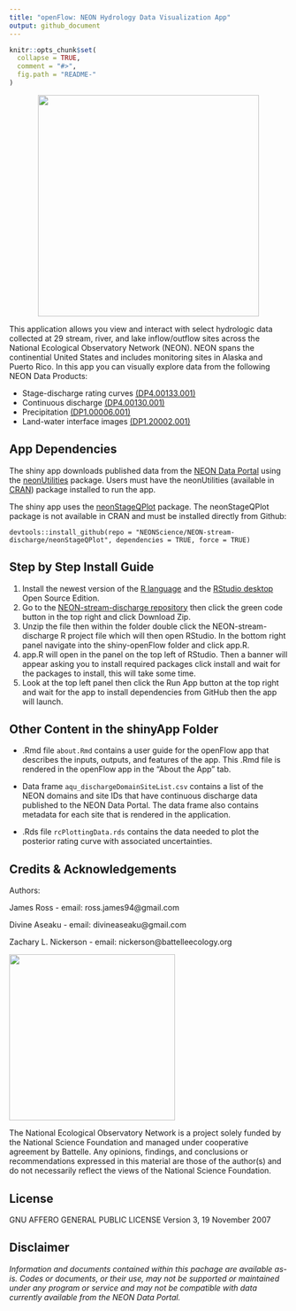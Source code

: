 ```yaml
---
title: "openFlow: NEON Hydrology Data Visualization App"
output: github_document
---
```


<!-- README.md is generated from README.Rmd. Please edit that file -->

```r
knitr::opts_chunk$set(
  collapse = TRUE,
  comment = "#>",
  fig.path = "README-"
)

```
<center><img src="www/app-logo.png" width="400px" /></center>

This application allows you view and interact with select hydrologic data collected at 29 stream,  river, and lake inflow/outflow sites across the National Ecological Observatory Network (NEON).  NEON spans the continential United States and includes monitoring sites in Alaska and Puerto Rico. In this app you can visually explore data from the following NEON Data Products:

* Stage-discharge rating curves [(DP4.00133.001)](https://data.neonscience.org/data-products/DP4.00133.001)
* Continuous discharge [(DP4.00130.001)](https://data.neonscience.org/data-products/DP4.00130.001)
* Precipitation [(DP1.00006.001)](https://data.neonscience.org/data-products/DP1.00006.001)
* Land-water interface images [(DP1.20002.001)](https://data.neonscience.org/data-products/DP1.20002.001)

## App Dependencies

The shiny app downloads published data from the [NEON Data Portal](https://data.neonscience.org/home) using the [neonUtilities](https://github.com/NEONScience/NEON-utilities) package. Users must have the neonUtilities (available in [CRAN](https://cran.r-project.org/web/packages/neonUtilities/index.html)) package installed to run the app.

The shiny app uses the [neonStageQPlot](https://github.com/NEONScience/NEON-stream-discharge/tree/master/neonStageQPlot) package. The neonStageQPlot package is not available in CRAN and must be installed directly from Github:

`devtools::install_github(repo = "NEONScience/NEON-stream-discharge/neonStageQPlot", dependencies = TRUE, force = TRUE)`

## Step by Step Install Guide

1. Install the newest version of the [R language](https://www.r-project.org/) and the [RStudio desktop](https://www.rstudio.com/products/rstudio/) Open Source Edition.
2. Go to the [NEON-stream-discharge repository](https://github.com/NEONScience/NEON-stream-discharge) then click the green code button in the top right and click Download Zip.
3. Unzip the file then within the folder double click the NEON-stream-discharge R project file which will then open RStudio. In the bottom right panel navigate into the shiny-openFlow folder and click app.R.
4. app.R will open in the panel on the top left of RStudio. Then a banner will appear asking you to install required packages click install and wait for the packages to install, this will take some time. 
5. Look at the top left panel then click the Run App button at the top right and wait for the app to install dependencies from GitHub then the app will launch. 

## Other Content in the shinyApp Folder

* .Rmd file `about.Rmd` contains a user guide for the openFlow app that describes the inputs, outputs, and features of the app. This .Rmd file is rendered in the openFlow app in the "About the App" tab.

* Data frame `aqu_dischargeDomainSiteList.csv` contains a list of the NEON domains and site IDs that have continuous discharge data published to the NEON Data Portal. The data frame also contains metadata for each site that is rendered in the application.
		
*	.Rds file `rcPlottingData.rds` contains the data needed to plot the posterior rating curve with associated uncertainties.

<!-- ****** Acknowledgements ****** -->
## Credits & Acknowledgements

Authors:

James Ross - email: ross.james94@gmail.com

Divine Aseaku - email: divineaseaku@gmail.com

Zachary L. Nickerson - email: nickerson@battelleecology.org

<!-- HTML tags to produce image, resize, add hyperlink. -->
<!-- ONLY WORKS WITH HTML or GITHUB documents -->
<a href="http://www.neonscience.org/">
<img src="logo.png" width="300px" />
</a>

<!-- Acknowledgements text -->
The National Ecological Observatory Network is a project solely funded by the National Science Foundation and managed under cooperative agreement by Battelle. Any opinions, findings, and conclusions or recommendations expressed in this material are those of the author(s) and do not necessarily reflect the views of the National Science Foundation.

<!-- ****** License ****** -->
## License

GNU AFFERO GENERAL PUBLIC LICENSE Version 3, 19 November 2007

<!-- ****** Disclaimer ****** -->
## Disclaimer

*Information and documents contained within this pachage are available as-is. Codes or documents, or their use, may not be supported or maintained under any program or service and may not be compatible with data currently available from the NEON Data Portal.*

